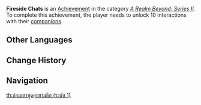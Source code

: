 {{Achievement Infobox
|title        = Fireside Chats
|id           = 81080
|order id     = 1081
|category     = A Realm Beyond: Series II
|description  = Unlock 10 interactions with your [[companions]].
|requirements = 
|primogems    = 5
|tracking     = Tracks total number of unlocked interactions.
|topic        = 
|set          = Fireside Chats
|tier         = 1
|tiers_total  = 3
|tier1        = Fireside Chats (Tier 1)
|tier2        = Fireside Chats (Tier 2)
|tier3        = Fireside Chats (Tier 3)
|prev         = 
|next         = Fireside Chats (Tier 2)
}}
'''Fireside Chats''' is an [[Achievement]] in the category ''[[A Realm Beyond: Series II]]''. To complete this achievement, the player needs to unlock 10 interactions with their [[companions]].
<!--
==Trivia==

==Video Guides==
{{EVT
|video1   = 
|caption1 = 
}}
-->
==Other Languages==
{{Transclude|Fireside Chats|Other Languages}}

==Change History==
{{Change History|1.6}}
<!--
==References==
{{Reflist}}
-->
==Navigation==
{{Achievement Navbox|A Realm Beyond: Series II}}
[[th:ล้อมเตาพูดคุยยามดึก (ระดับ 1)]]